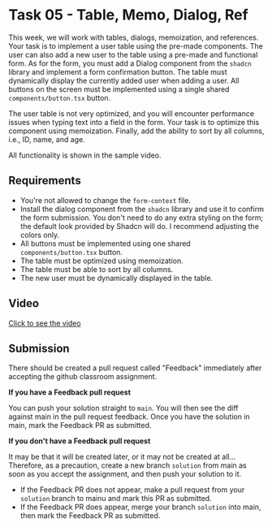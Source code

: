 
# Task 05 - Table, Memo, Dialog, Ref

This week, we will work with tables, dialogs, memoization, and references. Your task is to implement a user table using the pre-made components. The user can also add a new user to the table using a pre-made and functional form. As for the form, you must add a Dialog component from the `shadcn` library and implement a form confirmation button. The table must dynamically display the currently added user when adding a user. All buttons on the screen must be implemented using a single shared `components/button.tsx` button.

The user table is not very optimized, and you will encounter performance issues when typing text into a field in the form. Your task is to optimize this component using memoization. Finally, add the ability to sort by all columns, i.e., ID, name, and age.

All functionality is shown in the sample video.

<HomeworkGeneralInfo slug="table-memo" />

## Requirements

- You're not allowed to change the `form-context` file.
- Install the dialog component from the `shadcn` library and use it to confirm the form submission. You don't need to do any extra styling on the form; the default look provided by Shadcn will do. I recommend adjusting the colors only.
- All buttons must be implemented using one shared `components/button.tsx` button.
- The table must be optimized using memoization.
- The table must be able to sort by all columns.
- The new user must be dynamically displayed in the table.

## Video

[Click to see the video](https://drive.google.com/file/d/1lS9ZFCCmA0ilngCNM4iqkCUSEeqgjIiY/view?usp=sharing)

## Submission

There should be created a pull request called "Feedback" immediately after accepting the github classroom assignment.

**If you have a Feedback pull request**

You can push your solution straight to `main`. You will then see the diff against main in the pull request feedback. Once you have the solution in main, mark the Feedback PR as submitted.

**If you don't have a Feedback pull request**

It may be that it will be created later, or it may not be created at all... Therefore, as a precaution, create a new branch `solution` from main as soon as you accept the assignment, and then push your solution to it.

- If the Feedback PR does not appear, make a pull request from your `solution` branch to mainu and mark this PR as submitted.
- If the Feedback PR does appear, merge your branch `solution` into main, then mark the Feedback PR as submitted.

